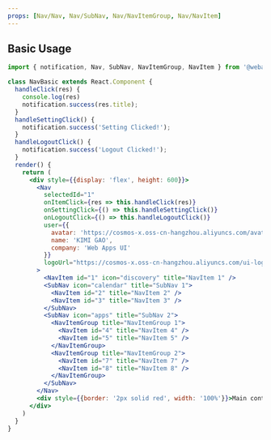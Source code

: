 ```yaml
---
props: [Nav/Nav, Nav/SubNav, Nav/NavItemGroup, Nav/NavItem]
---
```


## Basic Usage

```jsx vertical
import { notification, Nav, SubNav, NavItemGroup, NavItem } from '@webapp-suite/ui'

class NavBasic extends React.Component {
  handleClick(res) {
    console.log(res)
    notification.success(res.title);
  }
  handleSettingClick() {
    notification.success('Setting Clicked!');
  }
  handleLogoutClick() {
    notification.success('Logout Clicked!');
  }
  render() {
    return (
      <div style={{display: 'flex', height: 600}}>
        <Nav
          selectedId="1"
          onItemClick={res => this.handleClick(res)}
          onSettingClick={() => this.handleSettingClick()}
          onLogoutClick={() => this.handleLogoutClick()}
          user={{
            avatar: 'https://cosmos-x.oss-cn-hangzhou.aliyuncs.com/avatarPlaceholder.jpeg',
            name: 'KIMI GAO',
            company: 'Web Apps UI'
          }}
          logoUrl="https://cosmos-x.oss-cn-hangzhou.aliyuncs.com/ui-logo-white.png"
        >
          <NavItem id="1" icon="discovery" title="NavItem 1" />
          <SubNav icon="calendar" title="SubNav 1">
            <NavItem id="2" title="NavItem 2" />
            <NavItem id="3" title="NavItem 3" />
          </SubNav>
          <SubNav icon="apps" title="SubNav 2">
            <NavItemGroup title="NavItemGroup 1">
              <NavItem id="4" title="NavItem 4" />
              <NavItem id="5" title="NavItem 5" />
            </NavItemGroup>
            <NavItemGroup title="NavItemGroup 2">
              <NavItem id="7" title="NavItem 7" />
              <NavItem id="8" title="NavItem 8" />
            </NavItemGroup>
          </SubNav>
        </Nav>
        <div style={{border: '2px solid red', width: '100%'}}>Main content</div>
      </div>
    )
  }
}
```
